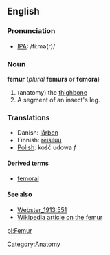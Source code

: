 ==English==
===Pronunciation===
*[[w:IPA|IPA]]: /fiːmə(r)/

===Noun===
'''femur''' (''plural'' '''femurs''' or '''femora''')
#(anatomy) the [[thighbone]]
#A segment of an insect's leg.

===Translations===
*Danish: [[lårben]]
*Finnish: [[reisiluu]]
*[[Polish]]: kość udowa ''f''

====Derived terms====
* [[femoral]]

====See also====
*[[Webster_1913:551]]
*[[w:femur|Wikipedia article on the femur]]

[[Category:Anatomy]]

[[pl:Femur]]